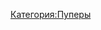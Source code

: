 {{Инфобокс для пуперов
|title2=Пример
|другие_ники=meh
|image3=[[Файл:Meh.jpg|left]]
|caption3=Пример
|сферы_творчества=Пример
|год_начала=Пример
|image4=Пример
|caption4=Пример
|имя_фамилия=Пример
|дата_рождения=Пример
|место_проживания=Пример
|ссылки=
*[https://www.youtube.com/user/GaShiKz0rVsMarisa Канал]
}}
[[Категория:Пуперы]]